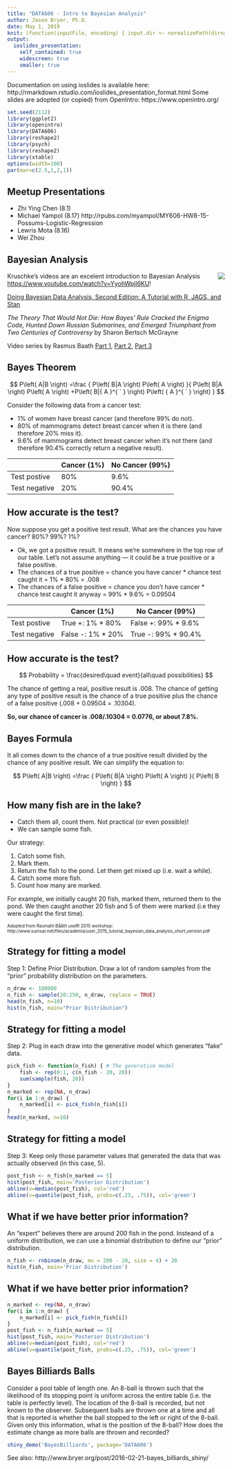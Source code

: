 ```yaml
---
title: "DATA606 - Intro to Bayesian Analysis"
author: Jason Bryer, Ph.D.
date: May 1, 2019
knit: (function(inputFile, encoding) { input.dir <- normalizePath(dirname(inputFile)); rmarkdown::render(input = inputFile, encoding = encoding, quiet=FALSE, output_file = paste0(input.dir,'/../docs/slides/', tools::file_path_sans_ext(basename(inputFile)), '.html')); })
output:
  ioslides_presentation:
    self_contained: true
    widescreen: true
    smaller: true
---
```

	
<div class="notes">
Documentation on using ioslides is available here:
http://rmarkdown.rstudio.com/ioslides_presentation_format.html
Some slides are adopted (or copied) from OpenIntro: https://www.openintro.org/
</div>

```r
set.seed(2112)
library(ggplot2)
library(openintro)
library(DATA606)
library(reshape2)
library(psych)
library(reshape2)
library(xtable)
options(width=100)
par(mar=c(2.5,1,2,1))
```


## Meetup Presentations

* Zhi Ying Chen (8.1)
* Michael Yampol (8.17) http://rpubs.com/myampol/MY606-HW8-15-Possums-Logistic-Regression
* Lewris Mota (8.16)
* Wei Zhou

## Bayesian Analysis

<img src='http://ecx.images-amazon.com/images/I/515eRFg9Y8L._SX404_BO1,204,203,200_.jpg' align='right'>

Kruschke's videos are an excelent introduction to Bayesian Analysis [https://www.youtube.com/watch?v=YyohWpjl6KU](https://www.youtube.com/watch?v=YyohWpjl6KU)!

[Doing Bayesian Data Analysis, Second Edition: A Tutorial with R, JAGS, and Stan](http://www.amazon.com/Doing-Bayesian-Data-Analysis-Second/dp/0124058884/ref=sr_1_1?ie=UTF8&qid=1437688316&sr=8-1&keywords=Kruschke)

*The Theory That Would Not Die: How Bayes' Rule Cracked the Enigma Code, Hunted Down Russian Submarines, and Emerged Triumphant from Two Centuries of Controversy* by Sharon Bertsch McGrayne

Video series by Rasmus Baath [Part 1](https://www.youtube.com/watch?v=3OJEae7Qb_o&app=desktop), [Part 2](https://www.youtube.com/watch?v=mAUwjSo5TJE), [Part 3](https://www.youtube.com/watch?v=Ie-6H_r7I5A)

## Bayes Theorem

$$ P\left( A|B \right) =\frac { P\left( B|A \right) P\left( A \right)  }{ P\left( B|A \right) P\left( A \right) +P\left( B|{ A }^{ ` } \right) P\left( { A }^{ ` } \right)  }   $$

Consider the following data from a cancer test:

* 1% of women have breast cancer (and therefore 99% do not).
* 80% of mammograms detect breast cancer when it is there (and therefore 20% miss it).
* 9.6% of mammograms detect breast cancer when it’s not there (and therefore 90.4% correctly return a negative result).

&nbsp;        | Cancer (1%) | No Cancer (99%)
--------------|-------------|-----------------
Test postive  | 80%         |  9.6%
Test negative | 20%         |  90.4%


## How accurate is the test?

Now suppose you get a positive test result. What are the chances you have cancer? 80%? 99%? 1%?

* Ok, we got a positive result. It means we’re somewhere in the top row of our table. Let’s not assume anything — it could be a true positive or a false positive.
* The chances of a true positive = chance you have cancer * chance test caught it = 1% * 80% = .008
* The chances of a false positive = chance you don’t have cancer * chance test caught it anyway = 99% * 9.6% = 0.09504

&nbsp;        | Cancer (1%)       | No Cancer (99%)
--------------|-------------------|-----------------
Test postive  | True +: 1% * 80%  | False +: 99% * 9.6%
Test negative | False -: 1% * 20% | True -: 99% * 90.4%

## How accurate is the test?

$$ Probability = \frac{desired\quad event}{all\quad possibilities} $$

The chance of getting a real, positive result is .008. The chance of getting any type of positive result is the chance of a true positive plus the chance of a false positive (.008 + 0.09504 = .10304).

**So, our chance of cancer is .008/.10304 = 0.0776, or about 7.8%.**

## Bayes Formula

It all comes down to the chance of a true positive result divided by the chance of any positive result. We can simplify the equation to:

$$ P\left( A|B \right) =\frac { P\left( B|A \right) P\left( A \right)  }{ P\left( B \right)  }  $$

## How many fish are in the lake?

* Catch them all, count them. Not practical (or even possible)!
* We can sample some fish.

Our strategy:

1. Catch some fish.
2. Mark them.
3. Return the fish to the pond. Let them get mixed up (i.e. wait a while).
4. Catch some more fish.
5. Count how many are marked.

For example, we initially caught 20 fish, marked them, returned them to the pond. We then caught another 20 fish and 5 of them were marked (i.e they were caught the first time).

<font size='-2'>
Adopted from Rasmath Bååth useR! 2015 workshop: http://www.sumsar.net/files/academia/user_2015_tutorial_bayesian_data_analysis_short_version.pdf
</font>

## Strategy for fitting a model {.flexbox .vcenter}

Step 1: Define Prior Distribution. Draw a lot of random samples from the "prior" probability distribution on the parameters.

```r
n_draw <- 100000
n_fish <- sample(20:250, n_draw, replace = TRUE)
head(n_fish, n=10)
hist(n_fish, main="Prior Distribution")
```

## Strategy for fitting a model {.flexbox .vcenter}

Step 2: Plug in each draw into the generative model which generates "fake" data.

```r
pick_fish <- function(n_fish) { # The generative model
	fish <- rep(0:1, c(n_fish - 20, 20))
	sum(sample(fish, 20))
}
n_marked <- rep(NA, n_draw)
for(i in 1:n_draw) {
	n_marked[i] <- pick_fish(n_fish[i])
}
head(n_marked, n=10)
```

## Strategy for fitting a model {.flexbox .vcenter}

Step 3: Keep only those parameter values that generated the data that was actually observed (in this case, 5).

```r
post_fish <- n_fish[n_marked == 5]
hist(post_fish, main='Posterior Distribution')
abline(v=median(post_fish), col='red')
abline(v=quantile(post_fish, probs=c(.25, .75)), col='green')
```

## What if we have better prior information? {.flexbox .vcenter}

An "expert" believes there are around 200 fish in the pond. Insteand of a uniform distribution, we can use a binomial distribution to define our "prior" distribution.

```r
n_fish <- rnbinom(n_draw, mu = 200 - 20, size = 4) + 20
hist(n_fish, main='Prior Distribution')
```

## What if we have better prior information? {.flexbox .vcenter}

```r
n_marked <- rep(NA, n_draw)
for(i in 1:n_draw) {
	n_marked[i] <- pick_fish(n_fish[i])
}
post_fish <- n_fish[n_marked == 5]
hist(post_fish, main='Posterior Distribution')
abline(v=median(post_fish), col='red')
abline(v=quantile(post_fish, probs=c(.25, .75)), col='green')
```

## Bayes Billiards Balls

Consider a pool table of length one. An 8-ball is thrown such that the likelihood of its stopping point is uniform across the entire table (i.e. the table is perfectly level). The location of the 8-ball is recorded, but not known to the observer. Subsequent balls are thrown one at a time and all that is reported is whether the ball stopped to the left or right of the 8-ball. Given only this information, what is the position of the 8-ball? How does the estimate change as more balls are thrown and recorded?

```r
shiny_demo('BayesBilliards', package='DATA606')
```

See also: http://www.bryer.org/post/2016-02-21-bayes_billiards_shiny/

